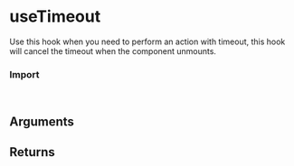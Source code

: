 
<Meta of={UseTimeoutStories} />

# useTimeout

Use this hook when you need to perform an action with timeout, this hook will cancel the timeout when the component unmounts.

<Canvas of={UseTimeoutStories.Overview} />

### Import

```js
import { useTimeout } from "@vibe/core";
```

## Arguments

<FunctionArguments>
  <FunctionArgument name="options" type="Object">
    <FunctionArgument name="time" type="number" description="The time (in ms) to wait before execution." default="0" />
    <FunctionArgument
      name="callback"
      type="(value: string) => void"
      description="Callback function to execute when provided time has passed."
      required
    />
    <FunctionArgument
      name="ignoreZeroTime"
      type="boolean"
      description="If time provided is 0 (defer) ignore the callback."
      default="false"
    />
  </FunctionArgument>
</FunctionArguments>

## Returns

<FunctionArguments>
  <FunctionArgument name="result" type="Array">
    <FunctionArgument type="() => void" description="Cancels the timeout." />
  </FunctionArgument>
</FunctionArguments>
